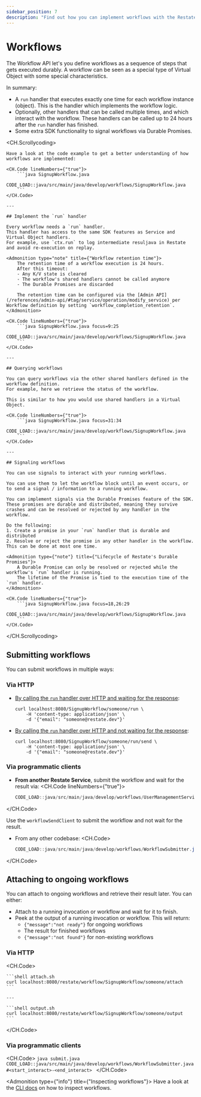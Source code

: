 ```yaml
---
sidebar_position: 7
description: "Find out how you can implement workflows with the Restate SDK."
---
```



# Workflows

The Workflow API let's you define workflows as a sequence of steps that gets executed durably.
A workflow can be seen as a special type of Virtual Object with some special characteristics.

In summary:

- A `run` handler that executes exactly one time for each workflow instance (object).
This is the handler which implements the workflow logic.
- Optionally, other handlers that can be called multiple times, and which interact with the workflow.
These handlers can be called up to 24 hours after the `run` handler has finished.
- Some extra SDK functionality to signal workflows via Durable Promises.

<CH.Scrollycoding>

    Have a look at the code example to get a better understanding of how workflows are implemented:

    <CH.Code lineNumbers={"true"}>
        ```java SignupWorkflow.java
        CODE_LOAD::java/src/main/java/develop/workflows/SignupWorkflow.java
        ```
    </CH.Code>

    ---

    ## Implement the `run` handler

    Every workflow needs a `run` handler.
    This handler has access to the same SDK features as Service and Virtual Object handlers.
    For example, use `ctx.run` to log intermediate resuljava in Restate and avoid re-execution on replay.

    <Admonition type="note" title={"Workflow retention time"}>
        The retention time of a workflow execution is 24 hours.
        After this timeout:
        - Any K/V state is cleared
        - The workflow's shared handlers cannot be called anymore
        - The Durable Promises are discarded

        The retention time can be configured via the [Admin API](/references/admin-api/#tag/service/operation/modify_service) per Workflow definition by setting `workflow_completion_retention`.
    </Admonition>

    <CH.Code lineNumbers={"true"}>
        ```java SignupWorkflow.java focus=9:25
        CODE_LOAD::java/src/main/java/develop/workflows/SignupWorkflow.java
        ```
    </CH.Code>

    ---

    ## Querying workflows

    You can query workflows via the other shared handlers defined in the workflow definition.
    For example, here we retrieve the status of the workflow.

    This is similar to how you would use shared handlers in a Virtual Object.

    <CH.Code lineNumbers={"true"}>
        ```java SignupWorkflow.java focus=31:34
        CODE_LOAD::java/src/main/java/develop/workflows/SignupWorkflow.java
        ```
    </CH.Code>

    ---

    ## Signaling workflows

    You can use signals to interact with your running workflows.

    You can use them to let the workflow block until an event occurs, or to send a signal / information to a running workflow.

    You can implement signals via the Durable Promises feature of the SDK.
    These promises are durable and distributed, meaning they survive crashes and can be resolved or rejected by any handler in the workflow.

    Do the following:
    1. Create a promise in your `run` handler that is durable and distributed
    2. Resolve or reject the promise in any other handler in the workflow. This can be done at most one time.

    <Admonition type={"note"} title={"Lifecycle of Restate's Durable Promises"}>
        A Durable Promise can only be resolved or rejected while the workflow's `run` handler is running.
        The lifetime of the Promise is tied to the execution time of the `run` handler.
    </Admonition>

    <CH.Code lineNumbers={"true"}>
        ```java SignupWorkflow.java focus=18,26:29
        CODE_LOAD::java/src/main/java/develop/workflows/SignupWorkflow.java
        ```
    </CH.Code>

</CH.Scrollycoding>

## Submitting workflows

You can submit workflows in multiple ways:

### Via HTTP

- [By calling the `run` handler over HTTP and waiting for the response](/invoke/http#invoke-workflows):
  ```shell
  curl localhost:8080/SignupWorkflow/someone/run \
      -H 'content-type: application/json' \
      -d '{"email": "someone@restate.dev"}'
    ```

- [By calling the `run` handler over HTTP and not waiting for the response](/invoke/http#sending-a-message-over-http):
  ```shell
  curl localhost:8080/SignupWorkflow/someone/run/send \
      -H 'content-type: application/json' \
      -d '{"email": "someone@restate.dev"}'
    ```

### Via programmatic clients

- **From another Restate Service**, submit the workflow and wait for the result via:
<CH.Code lineNumbers={"true"}>
    ```java submit.java focus=5,11,12
    CODE_LOAD::java/src/main/java/develop/workflows/UserManagementService.java
    ```
</CH.Code>

Use the `workflowSendClient` to submit the workflow and not wait for the result.

- From any other codebase:
<CH.Code>
    ```java submit.java
    CODE_LOAD::java/src/main/java/develop/workflows/WorkflowSubmitter.java#<start_submit>-<end_submit>
    ```
</CH.Code>


## Attaching to ongoing workflows

You can attach to ongoing workflows and retrieve their result later. You can either:
- Attach to a running invocation or workflow and wait for it to finish.
- Peek at the output of a running invocation or workflow. This will return:
  - `{"message":"not ready"}` for ongoing workflows
  - The result for finished workflows
  - `{"message":"not found"}` for non-existing workflows

### Via HTTP

<CH.Code>

    ```shell attach.sh
    curl localhost:8080/restate/workflow/SignupWorkflow/someone/attach
    ```

    ---

    ```shell output.sh
    curl localhost:8080/restate/workflow/SignupWorkflow/someone/output
    ```

</CH.Code>

### Via programmatic clients


<CH.Code>
    ```java submit.java
    CODE_LOAD::java/src/main/java/develop/workflows/WorkflowSubmitter.java#<start_interact>-<end_interact>
    ```
</CH.Code>


<Admonition type={"info"} title={"Inspecting workflows"}>
    Have a look at the [CLI docs](/operate/introspection) on how to inspect workflows.
</Admonition>


